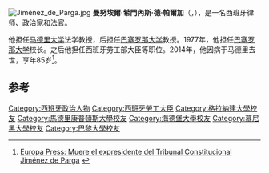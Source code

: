 [[File:Jiménez_de_Parga.jpg|thumb]]
'''曼努埃爾·希門內斯·德·帕爾加'''（{{lang-es|'''Manuel Jiménez de Parga y Cabrera'''}}，{{bd|1929年|4月9日|2014年|5月6日|catIdx=Parga}}），是一名西班牙律师、政治家和法官。

他担任[[马德里大学|马德里大学]]法学教授，后担任[[巴塞罗那大学|巴塞罗那大学]]教授。1977年，他担任[[巴塞罗那大学|巴塞罗那大学]]校长。之后他担任西班牙劳工部大臣等职位。2014年，他因病于马德里去世，享年85岁<ref>[http://www.europapress.es/nacional/noticia-muere-expresidente-tribunal-constitucional-manuel-jimenez-parga-20140507102705.html Europa Press: Muere el expresidente del Tribunal Constitucional Jiménez de Parga] {{Wayback|url=http://www.europapress.es/nacional/noticia-muere-expresidente-tribunal-constitucional-manuel-jimenez-parga-20140507102705.html |date=20140511134844 }} {{es}}</ref>。

==参考==
{{reflist}}

{{DEFAULTSORT:de Parga, Manuel Jimenez}}
[[Category:西班牙政治人物|Category:西班牙政治人物]]
[[Category:西班牙勞工大臣|Category:西班牙勞工大臣]]
[[Category:格拉納達大學校友|Category:格拉納達大學校友]]
[[Category:馬德里康普頓斯大學校友|Category:馬德里康普頓斯大學校友]]
[[Category:海德堡大學校友|Category:海德堡大學校友]]
[[Category:慕尼黑大學校友|Category:慕尼黑大學校友]]
[[Category:巴黎大學校友|Category:巴黎大學校友]]